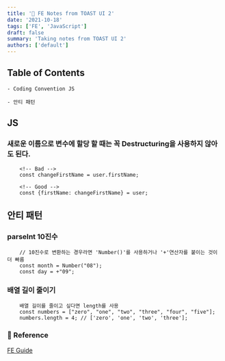 ```yaml
---
title: '🍞 FE Notes from TOAST UI 2'
date: '2021-10-18'
tags: ['FE', 'JavaScript']
draft: false
summary: 'Taking notes from TOAST UI 2'
authors: ['default']
---
```


## Table of Contents

```
- Coding Convention JS

- 안티 패턴
```

## JS

### 새로운 이름으로 변수에 할당 할 때는 꼭 Destructuring을 사용하지 않아도 된다.

```
    <!-- Bad -->
    const changeFirstName = user.firstName;

    <!-- Good -->
    const {firstName: changeFirstName} = user;
```

## 안티 패턴

### parseInt 10진수

```
    // 10진수로 변환하는 경우라면 'Number()'를 사용하거나 '+'연산자를 붙이는 것이 더 빠름
    const month = Number("08");
    const day = +"09";
```

### 배열 길이 줄이기

```
    배열 길이를 줄이고 싶다면 length를 사용
    const numbers = ["zero", "one", "two", "three", "four", "five"];
    numbers.length = 4; // ['zero', 'one', 'two', 'three'];
```

### 🔗 Reference

[FE Guide](https://ui.toast.com/fe-guide/en)
